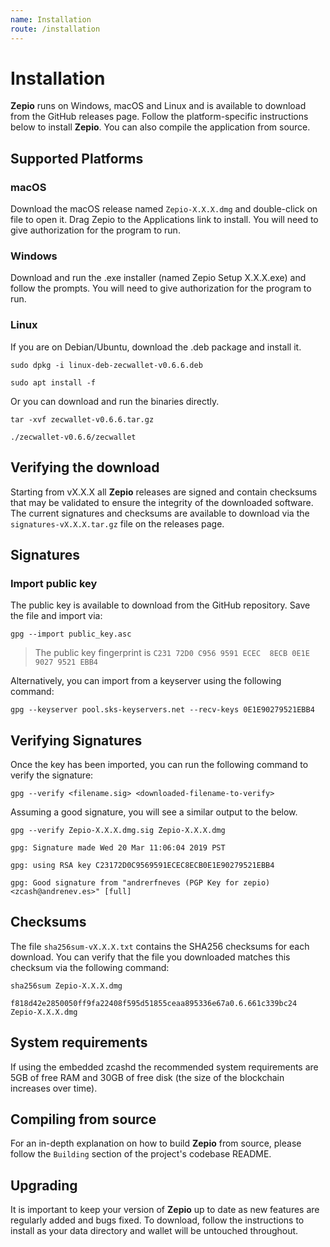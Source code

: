 ```yaml
---
name: Installation
route: /installation
---
```


# Installation

**Zepio** runs on Windows, macOS and Linux and is available to download from the GitHub releases page. Follow the platform-specific instructions below to install **Zepio**. You can also compile the application from source.

## Supported Platforms

### macOS

Download the macOS release named `Zepio-X.X.X.dmg` and double-click on file to open it. Drag Zepio to the Applications link to install. You will need to give authorization for the program to run.

### Windows

Download and run the .exe installer (named Zepio Setup X.X.X.exe) and follow the prompts. You will need to give authorization for the program to run.

### Linux

If you are on Debian/Ubuntu, download the .deb package and install it.

`sudo dpkg -i linux-deb-zecwallet-v0.6.6.deb`

`sudo apt install -f`

Or you can download and run the binaries directly.

`tar -xvf zecwallet-v0.6.6.tar.gz`

`./zecwallet-v0.6.6/zecwallet`

## Verifying the download

Starting from vX.X.X all **Zepio** releases are signed and contain checksums that may be validated to ensure the integrity of the downloaded software. The current signatures and checksums are available to download via the `signatures-vX.X.X.tar.gz` file on the releases page.

## Signatures

### Import public key

The public key is available to download from the GitHub repository. Save the file and import via:

`gpg --import public_key.asc`

> The public key fingerprint is `C231 72D0 C956 9591 ECEC  8ECB 0E1E 9027 9521 EBB4`

Alternatively, you can import from a keyserver using the following command:

`gpg --keyserver pool.sks-keyservers.net --recv-keys 0E1E90279521EBB4`

## Verifying Signatures

Once the key has been imported, you can run the following command to verify the signature:

`gpg --verify <filename.sig> <downloaded-filename-to-verify>`

Assuming a good signature, you will see a similar output to the below.

`gpg --verify Zepio-X.X.X.dmg.sig Zepio-X.X.X.dmg`

`gpg: Signature made Wed 20 Mar 11:06:04 2019 PST`

`gpg: using RSA key C23172D0C9569591ECEC8ECB0E1E90279521EBB4`

`gpg: Good signature from "andrerfneves (PGP Key for zepio) <zcash@andrenev.es>" [full]`

## Checksums

The file `sha256sum-vX.X.X.txt` contains the SHA256 checksums for each download. You can verify that the file you downloaded matches this checksum via the following command:

`sha256sum Zepio-X.X.X.dmg`

`f818d42e2850050ff9fa22408f595d51855ceaa895336e67a0.6.661c339bc24  Zepio-X.X.X.dmg`


## System requirements

If using the embedded zcashd the recommended system requirements are 5GB of free RAM and 30GB of free disk (the size of the blockchain increases over time).

## Compiling from source

For an in-depth explanation on how to build **Zepio** from source, please follow the `Building` section of the project's codebase README.

## Upgrading

It is important to keep your version of **Zepio** up to date as new features are regularly added and bugs fixed. To download, follow the instructions to install as your data directory and wallet will be untouched throughout.
